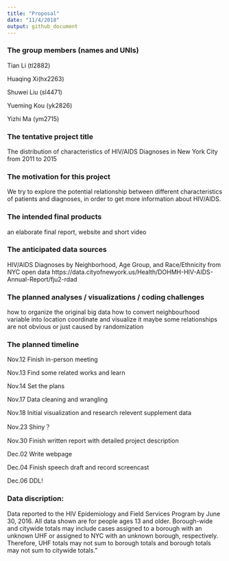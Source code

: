 ```yaml
---
title: "Proposal"
date: "11/4/2018"
output: github_document
---
```


### The group members (names and UNIs)

Tian Li (tl2882)

Huaqing Xi(hx2263)

Shuwei Liu (sl4471)

Yueming Kou (yk2826)

Yizhi Ma (ym2715)

### The tentative project title

The distribution of characteristics of HIV/AIDS Diagnoses in New York City from 2011 to 2015

### The motivation for this project

We try to explore the potential relationship between different characteristics of patients and diagnoses, in order to get more information about HIV/AIDS.

### The intended final products

an elaborate final report, website and short video

### The anticipated data sources

HIV/AIDS Diagnoses by Neighborhood, Age Group, and Race/Ethnicity
from NYC open data
https://data.cityofnewyork.us/Health/DOHMH-HIV-AIDS-Annual-Report/fju2-rdad

### The planned analyses / visualizations / coding challenges

how to organize the original big data 
how to convert neighbourhood variable into location coordinate and visualize it
maybe some relationships are not obvious or just caused by randomization

### The planned timeline

Nov.12 Finish in-person meeting

Nov.13 Find some related works and learn

Nov.14 Set the plans

Nov.17 Data cleaning and wrangling

Nov.18 Initial visualization and research relevent supplement data

Nov.23 Shiny？

Nov.30 Finish written report with detailed project description

Dec.02 Write webpage 

Dec.04 Finish speech draft and record screencast

Dec.06 DDL!

### Data discription:

 Data reported to the HIV Epidemiology and Field Services Program by June 30, 2016. All data shown are for people ages 13 and older. Borough-wide and citywide totals may include cases assigned to a borough with an unknown UHF or assigned to NYC with an unknown borough, respectively. Therefore, UHF totals may not sum to borough totals and borough totals may not sum to citywide totals."

